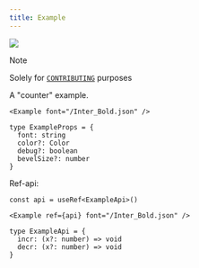 ```yaml
---
title: Example
---
```


[![](https://img.shields.io/badge/-storybook-%23ff69b4)](https://drei.vercel.app/?path=/story/misc-example--example-st)

> [!Note]
> Solely for [`CONTRIBUTING`](CONTRIBUTING.md#example) purposes

A "counter" example.

```tsx
<Example font="/Inter_Bold.json" />
```

```tsx
type ExampleProps = {
  font: string
  color?: Color
  debug?: boolean
  bevelSize?: number
}
```

Ref-api:

```tsx
const api = useRef<ExampleApi>()

<Example ref={api} font="/Inter_Bold.json" />
```

```tsx
type ExampleApi = {
  incr: (x?: number) => void
  decr: (x?: number) => void
}
```
